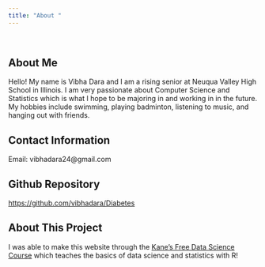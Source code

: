 ```yaml
---
title: "About "
---
```


 

## About Me

Hello! My name is Vibha Dara and I am a rising senior at Neuqua Valley High School in Illinois. I am very passionate about Computer Science and Statistics which is what I hope to be majoring in and working in in the future. My hobbies include swimming, playing badminton, listening to music, and hanging out with friends.

## Contact Information
Email: vibhadara24@gmail.com


## Github Repository
<https://github.com/vibhadara/Diabetes>


## About This Project

I was able to make this website through the [Kane's Free Data Science Course](https://bootcamp.davidkane.info) which teaches the basics of data science and statistics with R!
